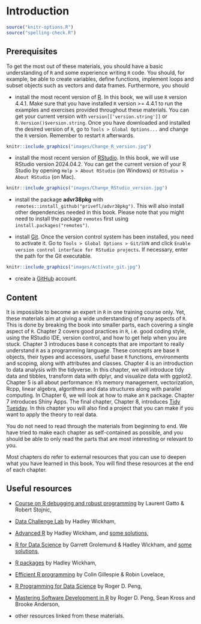 # Introduction

```r
source("knitr-options.R")
source("spelling-check.R")
```

## Prerequisites {.unnumbered}

To get the most out of these materials, you should have a basic understanding of `R` and some experience writing `R` code. You should, for example, be able to create variables, define functions, implement loops and subset objects such as vectors and data frames. 
Furthermore, you should

- install the most recent version of [R](https://www.r-project.org/). In this book, we will use `R` version 4.4.1. Make sure that you have installed `R` version >= 4.4.1 to run the examples and exercises provided throughout these materials. You can get your current version with `version[['version.string']]` or `R.Version()$version.string`.
Once you have downloaded and installed the desired version of `R`, go to `Tools > Global Options...` and change the `R` version. Remember to restart `R` afterwards.
```r
knitr::include_graphics("images/Change_R_version.jpg")
```

- install the most recent version of [RStudio](https://www.rstudio.com/products/rstudio/download/#download). In this book, we will use RStudio version 2024.04.2. You can get the current version of your R Studio by opening `Help > About RStudio` (on Windows) or `RStudio > About RStudio` (on Mac).   
```r
knitr::include_graphics("images/Change_RStudio_version.jpg")
```

- install the package **advr38pkg** with `remotes::install_github("privefl/advr38pkg")`. This will also install other dependencies needed in this book. Please note that you might need to install the package `remotes` first using `install.packages("remotes")`.

- install [Git](https://git-scm.com/downloads). Once the version control system has been installed, you need to activate it. Go to `Tools > Global Options > Git/SVN` and click `Enable version control interface for RStudio projects`. If necessary, enter the path for the Git executable. 
```r
knitr::include_graphics("images/Activate_git.jpg")
```

- create a [GitHub](https://github.com/) account.

## Content {.unnumbered}

It is impossible to become an expert in `R` in one training course only. Yet, these materials aim at giving a wide understanding of many aspects of `R`. This is done by breaking the book into smaller parts, each covering a single aspect of `R`. Chapter 2 covers good practices in `R`, i.e. good coding style, using the RStudio IDE, version control, and how to get help when you are stuck. Chapter 3 introduces base `R` concepts that are important to really understand `R` as a programming language. These concepts are base `R` objects, their types and accessors, useful base `R` functions, environments and scoping, along with attributes and classes. Chapter 4 is an introduction to data analysis with the tidyverse. In this chapter, we will introduce tidy data and tibbles, transform data with dplyr, and visualize data with ggplot2. Chapter 5 is all about performance: `R`'s memory management, vectorization, Rcpp, linear algebra, algorithms and data structures along with parallel computing. In Chapter 6, we will look at how to make an `R` package. Chapter 7 introduces Shiny Apps. The final chapter, Chapter 8, introduces [Tidy Tuesday](https://github.com/rfordatascience/tidytuesday/blob/master/README.md). In this chapter you will also find a project that you can make if you want to apply the theory to real data.

You do not need to read through the materials from beginning to end. We have tried to make each chapter as self-contained as possible, and you should be able to only read the parts that are most interesting or relevant to you. 

Most chapters do refer to external resources that you can use to deepen what you have learned in this book. You will find these resources at the end of each chapter.


## Useful resources {.unnumbered}

- [Course on R debugging and robust programming](https://github.com/lgatto/2016-02-25-adv-programming-EMBL) by Laurent Gatto & Robert Stojnic,

- [Data Challenge Lab](https://dcl-2017-04.github.io/curriculum/upcoming.html) by Hadley Wickham,

- [Advanced R](http://adv-r.had.co.nz/) by Hadley Wickham, and [some solutions](https://bookdown.org/Tazinho/Advanced-R-Solutions/),

- [R for Data Science](http://r4ds.had.co.nz/index.html) by Garrett Grolemund & Hadley Wickham, and [some solutions](https://jrnold.github.io/r4ds-exercise-solutions/),

- [R packages](http://r-pkgs.had.co.nz/) by Hadley Wickham,

- [Efficient R programming](https://bookdown.org/csgillespie/efficientR/) by Colin Gillespie & Robin Lovelace,

- [R Programming for Data Science](https://bookdown.org/rdpeng/rprogdatascience/) by Roger D. Peng,

- [Mastering Software Development in R](https://bookdown.org/rdpeng/RProgDA/) by Roger D. Peng, Sean Kross and Brooke Anderson,

- other resources linked from these materials.


